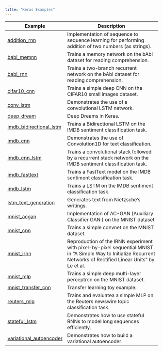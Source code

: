 ```yaml
---
title: "Keras Examples"
---
```


| Example  | Description   |
|----------------------|------------------------------------|
| [addition_rnn](addition_rnn.html) | Implementation of sequence to sequence learning for performing addition of two numbers (as strings). |
| [babi_memnn](babi_memnn.html) | Trains a memory network on the bAbI dataset for reading comprehension. |
| [babi_rnn](babi_rnn.html) | Trains a two-branch recurrent network on the bAbI dataset for reading comprehension. |
| [cifar10_cnn](cifar10_cnn.html) | Trains a simple deep CNN on the CIFAR10 small images dataset. |
| [conv_lstm](conv_lstm.html) | Demonstrates the use of a convolutional LSTM network. |
| [deep_dream](deep_dream.html) | Deep Dreams in Keras. |
| [imdb_bidirectional_lstm](imdb_bidirectional_lstm.html) | Trains a Bidirectional LSTM on the IMDB sentiment classification task. |
| [imdb_cnn](imdb_cnn.html) | Demonstrates the use of Convolution1D for text classification. |
| [imdb_cnn_lstm](imdb_cnn_lstm.html) | Trains a convolutional stack followed by a recurrent stack network on the IMDB sentiment classification task. |
| [imdb_fasttext](imdb_fasttext.html) | Trains a FastText model on the IMDB sentiment classification task. |
| [imdb_lstm](imdb_lstm.html) | Trains a LSTM on the IMDB sentiment classification task. |
| [lstm_text_generation](lstm_text_generation.html) | Generates text from Nietzsche's writings. |
| [mnist_acgan](mnist_acgan.html) | Implementation of AC-GAN (Auxiliary Classifier GAN ) on the MNIST dataset |
| [mnist_cnn](mnist_cnn.html) | Trains a simple convnet on the MNIST dataset. |
| [mnist_irnn](mnist_irnn.html) | Reproduction of the IRNN experiment with pixel-by-pixel sequential MNIST in "A Simple Way to Initialize Recurrent Networks of Rectified Linear Units" by Le et al. |
| [mnist_mlp](mnist_mlp.html) | Trains a simple deep multi-layer perceptron on the MNIST dataset. |
| [mnist_transfer_cnn](mnist_transfer_cnn.html) | Transfer learning toy example. |
| [reuters_mlp](reuters_mlp.html) | Trains and evaluatea a simple MLP on the Reuters newswire topic classification task. |
| [stateful_lstm](stateful_lstm.html) | Demonstrates how to use stateful RNNs to model long sequences efficiently. |
| [variational_autoencoder](variational_autoencoder.html) | Demonstrates how to build a variational autoencoder. |

<!--
| [conv_filter_visualization](conv_filter_visualization.html) | Visualization of the filters of VGG16, via gradient ascent in input space. |
| [image_ocr](image_ocr.html) | Trains a convolutional stack followed by a recurrent stack and a CTC logloss function to perform optical character recognition (OCR). |
| [lstm_benchmark](lstm_benchmark.html) | Compares different LSTM implementations on the IMDB sentiment classification task. |
| [mnist_net2net](mnist_net2net.html) | Reproduction of the Net2Net experiment with MNIST in "Net2Net: Accelerating Learning via Knowledge Transfer". |
| [mnist_siamese_graph](mnist_siamese_graph.html) | Trains a Siamese multi-layer perceptron on pairs of digits from the MNIST dataset. |
| [mnist_swwae](mnist_swwae.html) | Trains a Stacked What-Where AutoEncoder built on residual blocks on the MNIST dataset. |
| [neural_doodle](neural_doodle.html) | Neural doodle. |
| [neural_style_transfer](neural_style_transfer.html) | Neural style transfer. |
| [variational_autoencoder_deconv](variational_autoencoder_deconv.html) | Demonstrates how to build a variational autoencoder with Keras using deconvolution layers. |
-->


<!--

These examples are complete however don't yet work properly (see inline comments in 
scripts for details) so we aren't listing them.

| [mnist_hierarchical_rnn](mnist_hierarchical_rnn.html) | Trains a Hierarchical RNN (HRNN) to classify MNIST digits. |
| [pretrained_word_embeddings](pretrained_word_embeddings.html) | Loads pre-trained word embeddings (GloVe embeddings) into a frozen Keras Embedding layer, and uses it to train a text classification model on the 20 Newsgroup dataset. |

-->










